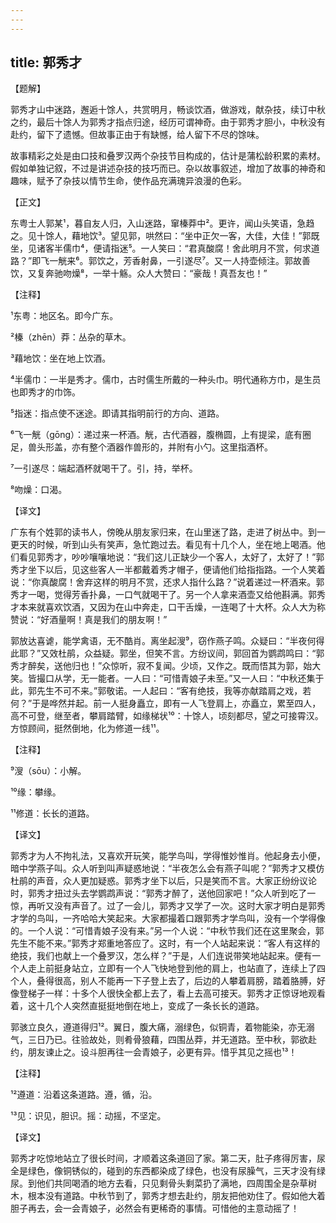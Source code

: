 ```yaml
---
---
---
```

title: 郭秀才
---




【题解】


郭秀才山中迷路，邂逅十馀人，共赏明月，畅谈饮酒，做游戏，献杂技，续订中秋之约，最后十馀人为郭秀才指点归途，经历可谓神奇。由于郭秀才胆小，中秋没有赴约，留下了遗憾。但故事正由于有缺憾，给人留下不尽的馀味。

故事精彩之处是由口技和叠罗汉两个杂技节目构成的，估计是蒲松龄积累的素材。假如单独记叙，不过是讲述杂技的技巧而已。杂以故事叙述，增加了故事的神奇和趣味，赋予了杂技以情节生命，使作品充满瑰异浪漫的色彩。

【正文】

东粤士人郭某¹，暮自友人归，入山迷路，窜榛莽中²。更许，闻山头笑语，急趋之。见十馀人，藉地饮³。望见郭，哄然曰：“坐中正欠一客，大佳，大佳！”郭既坐，见诸客半儒巾⁴，便请指迷⁵。一人笑曰：“君真酸腐！舍此明月不赏，何求道路？”即飞一觥来⁶。郭饮之，芳香射鼻，一引遂尽⁷。又一人持壶倾注。郭故善饮，又复奔驰吻燥⁸，一举十觞。众人大赞曰：“豪哉！真吾友也！”





【注释】


¹东粤：地区名。即今广东。

²榛（zhēn）莽：丛杂的草木。

³藉地饮：坐在地上饮酒。

⁴半儒巾：一半是秀才。儒巾，古时儒生所戴的一种头巾。明代通称方巾，是生员也即秀才的巾饰。

⁵指迷：指点使不迷途。即请其指明前行的方向、道路。

⁶飞一觥（gōng）：递过来一杯酒。觥，古代酒器，腹椭圆，上有提梁，底有圈足，兽头形盖，亦有整个酒器作兽形的，并附有小勺。这里指酒杯。

⁷一引遂尽：端起酒杯就喝干了。引，持，举杯。

⁸吻燥：口渴。





【译文】


广东有个姓郭的读书人，傍晚从朋友家归来，在山里迷了路，走进了树丛中。到一更天的时候，听到山头有笑声，急忙跑过去。看见有十几个人，坐在地上喝酒。他们看见郭秀才，吵吵嚷嚷地说：“我们这儿正缺少一个客人，太好了，太好了！”郭秀才坐下以后，见这些客人一半都戴着秀才帽子，便请他们给指指路。一个人笑着说：“你真酸腐！舍弃这样的明月不赏，还求人指什么路？”说着递过一杯酒来。郭秀才一喝，觉得芳香扑鼻，一口气就喝干了。另一个人拿来酒壶又给他斟满。郭秀才本来就喜欢饮酒，又因为在山中奔走，口干舌燥，一连喝了十大杯。众人大为称赞说：“好酒量啊！真是我们的朋友啊！”

郭放达喜谑，能学禽语，无不酷肖。离坐起溲⁹，窃作燕子鸣。众疑曰：“半夜何得此耶？”又效杜鹃，众益疑。郭坐，但笑不言。方纷议间，郭回首为鹦鹉鸣曰：“郭秀才醉矣，送他归也！”众惊听，寂不复闻。少顷，又作之。既而悟其为郭，始大笑。皆撮口从学，无一能者。一人曰：“可惜青娘子未至。”又一人曰：“中秋还集于此，郭先生不可不来。”郭敬诺。一人起曰：“客有绝技，我等亦献踏肩之戏，若何？”于是哗然并起。前一人挺身矗立，即有一人飞登肩上，亦矗立，累至四人，高不可登，继至者，攀肩踏臂，如缘梯状¹⁰：十馀人，顷刻都尽，望之可接霄汉。方惊顾间，挺然倒地，化为修道一线¹¹。





【注释】


⁹溲（sōu）：小解。

¹⁰缘：攀缘。

¹¹修道：长长的道路。





【译文】


郭秀才为人不拘礼法，又喜欢开玩笑，能学鸟叫，学得惟妙惟肖。他起身去小便，暗中学燕子叫。众人听到叫声疑惑地说：“半夜怎么会有燕子叫呢？”郭秀才又模仿杜鹃的声音，众人更加疑惑。郭秀才坐下以后，只是笑而不言。大家正纷纷议论时，郭秀才扭过头去学鹦鹉声说：“郭秀才醉了，送他回家吧！”众人听到吃了一惊，再听又没有声音了。过了一会儿，郭秀才又学了一次。这时大家才明白是郭秀才学的鸟叫，一齐哈哈大笑起来。大家都撮着口跟郭秀才学鸟叫，没有一个学得像的。一个人说：“可惜青娘子没有来。”另一个人说：“中秋节我们还在这里聚会，郭先生不能不来。”郭秀才郑重地答应了。这时，有一个人站起来说：“客人有这样的绝技，我们也献上一个叠罗汉，怎么样？”于是，人们连说带笑地站起来。便有一个人走上前挺身站立，立即有一个人飞快地登到他的肩上，也站直了，连续上了四个人，叠得很高，别人不能再一下子登上去了，后边的人攀着肩膀，踏着胳膊，好像登梯子一样：十多个人很快全都上去了，看上去高可接天。郭秀才正惊讶地观看着，这十几个人突然直挺挺地倒在地上，变成了一条长长的道路。

郭骇立良久，遵道得归¹²。翼日，腹大痛，溺绿色，似铜青，着物能染，亦无溺气，三日乃已。往验故处，则肴骨狼藉，四围丛莽，并无道路。至中秋，郭欲赴约，朋友谏止之。设斗胆再往一会青娘子，必更有异。惜乎其见之摇也¹³！





【注释】


¹²遵道：沿着这条道路。遵，循，沿。

¹³见：识见，胆识。摇：动摇，不坚定。





【译文】


郭秀才吃惊地站立了很长时间，才顺着这条道回了家。第二天，肚子疼得厉害，尿全是绿色，像铜锈似的，碰到的东西都染成了绿色，也没有尿臊气，三天才没有绿尿。到他们共同喝酒的地方去看，只见剩骨头剩菜扔了满地，四周围全是杂草树木，根本没有道路。中秋节到了，郭秀才想去赴约，朋友把他劝住了。假如他大着胆子再去，会一会青娘子，必然会有更稀奇的事情。可惜他的主意动摇了！
